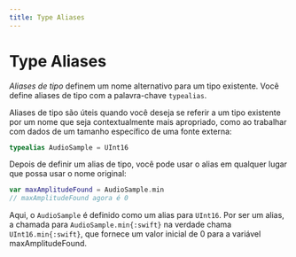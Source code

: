 ```yaml
---
title: Type Aliases
---
```


# Type Aliases

_Aliases de tipo_ definem um nome alternativo para um tipo existente. Você define aliases de tipo com a palavra-chave `typealias`.

Aliases de tipo são úteis quando você deseja se referir a um tipo existente por um nome que seja contextualmente mais apropriado, como ao trabalhar com dados de um tamanho específico de uma fonte externa:

```swift
typealias AudioSample = UInt16
```

Depois de definir um alias de tipo, você pode usar o alias em qualquer lugar que possa usar o nome original:

```swift
var maxAmplitudeFound = AudioSample.min
// maxAmplitudeFound agora é 0
```

Aqui, o `AudioSample` é definido como um alias para `UInt16`. Por ser um alias, a chamada para `AudioSample.min{:swift}` na verdade chama `UInt16.min{:swift}`, que fornece um valor inicial de 0 para a variável maxAmplitudeFound.
